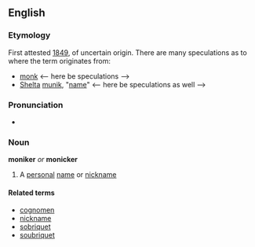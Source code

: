 ==English==
===Etymology===
First attested [[w:1849|1849]], of uncertain origin. There are many speculations as to where the term originates from:
*[[monk]] <-- here be speculations -->
*[[Shelta]] [[munik]], "[[name]]" <-- here be speculations as well -->

===Pronunciation===
*{{AHD|mŏnĭ-kər}}

===Noun===
'''moniker''' ''or'' '''monicker'''
#A [[personal]] [[name]] or [[nickname]]

====Related terms====
*[[cognomen]]
*[[nickname]]
*[[sobriquet]]
*[[soubriquet]]